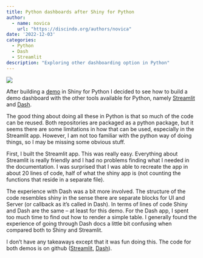 ```yaml
---
title: Python dashboards after Shiny for Python
author: 
  - name: novica
    url: "https://discindo.org/authors/novica"
date: '2022-12-03'
categories:
  - Python
  - Dash
  - Streamlit
description: "Exploring other dashboarding option in Python"
---
```


[![](https://ko-fi.com/img/githubbutton_sm.svg)](https://ko-fi.com/J3J8133RYV)

After building a [demo](/post/packaging-a-python-shiny-app) in Shiny for Python I decided to see how to build a demo dashboard with the other tools available for Python, namely [Streamlit](https://streamlit.io/) and [Dash](https://dash.plotly.com/).

The good thing about doing all these in Python is that so much of the code can be reused. Both repositories are packaged as a python package, but it seems there are some limitations in how that can be used, especially in the Streamlit app. However, I am not too familiar with the python way of doing things, so I may be missing some obvious stuff. 

First, I built the Streamlit app. This was really easy. Everything about Streamlit is really friendly and I had no problems finding what I needed in the documentation. I was surprised that I was able to recreate the app in about 20 lines of code, half of what the shiny app is (not counting the functions that reside in a separate file).

The experience with Dash was a bit more involved. The structure of the code resembles shiny in the sense there are separate blocks for UI and Server (or callback as it's called in Dash). In terms of lines of code Shiny and Dash are the same -- at least for this demo. For the Dash app, I spent too much time to find out how to render a simple table. I generally found the experience of going through Dash docs a little bit confusing when compared both to Shiny and Streamlit.

I don't have any takeaways except that it was fun doing this. The code for both demos is on github ([Streamlit](https://github.com/novica/streamlit), [Dash](https://github.com/novica/dashwikidata)).
